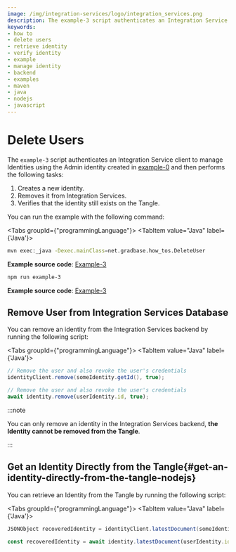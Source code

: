 ```yaml
---
image: /img/integration-services/logo/integration_services.png
description: The example-3 script authenticates an Integration Service client to manage Identities using the Admin identity created in example-0 and then creates a new identity, removes it from Integration Services, and verifies that the identity still exists on the Tangle.
keywords:
- how to
- delete users
- retrieve identity
- verify identity
- example
- manage identity
- backend
- examples
- maven
- java
- nodejs
- javascript
---
```



# Delete Users


The `example-3` script authenticates an Integration Service client to manage Identities using the Admin identity created in [example-0](./run-how-tos.mdx) and then performs the following tasks:

1. Creates a new identity.
2. Removes it from Integration Services.
3. Verifies that the identity still exists on the Tangle.

You can run the example with the following command:


<Tabs groupId={"programmingLanguage"}>
<TabItem value="Java" label={'Java'}>

```bash
mvn exec:_java -Dexec.mainClass=net.gradbase.how_tos.DeleteUser
```

**Example source code**: [Example-3](https://github.com/albydeca/iota-is-sdk/blob/main/examples/src/main/java/net/gradbase/examples/DeleteUser.java)

</TabItem>
<TabItem value="Nodejs" label={'Node.js'}>

```bash
npm run example-3
```

**Example source code**: [Example-3](https://github.com/iotaledger/integration-services/blob/master/clients/client-sdk/examples/3-DeleteUser.ts)

</TabItem>
</Tabs>


## Remove User from Integration Services Database

You can remove an identity from the Integration Services backend by running the following script:

<Tabs groupId={"programmingLanguage"}>
<TabItem value="Java" label={'Java'}>

```java
// Remove the user and also revoke the user's credentials
identityClient.remove(someIdentity.getId(), true);
```

</TabItem>
<TabItem value="Nodejs" label={'Node.js'}>

```js
// Remove the user and also revoke the user's credentials
await identity.remove(userIdentity.id, true);
```

</TabItem>
</Tabs>

:::note

You can only remove an identity in the Integration Services backend, **the Identity cannot be removed from the Tangle**.

:::

## Get an Identity Directly from the Tangle{#get-an-identity-directly-from-the-tangle-nodejs}

You can retrieve an Identity from the Tangle by running the following script:


<Tabs groupId={"programmingLanguage"}>
<TabItem value="Java" label={'Java'}>

```java
JSONObject recoveredIdentity = identityClient.latestDocument(someIdentity.getId());
```

</TabItem>
<TabItem value="Nodejs" label={'Node.js'}>

```js
const recoveredIdentity = await identity.latestDocument(userIdentity.id);
```

</TabItem>
</Tabs>

